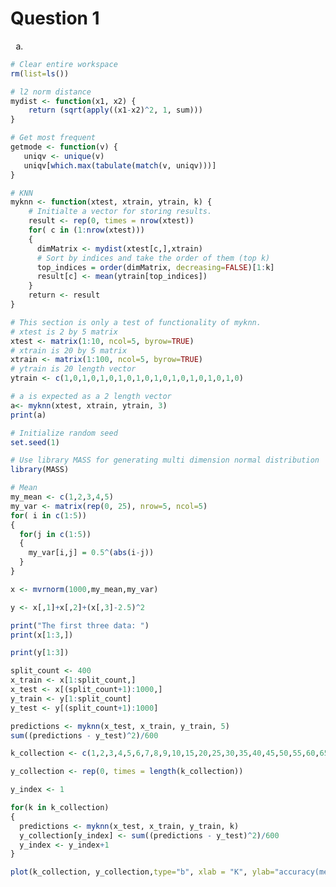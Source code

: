 # Question 1

a. 
```r
# Clear entire workspace
rm(list=ls())

# l2 norm distance
mydist <- function(x1, x2) {
    return (sqrt(apply((x1-x2)^2, 1, sum)))
}

# Get most frequent 
getmode <- function(v) {
   uniqv <- unique(v)
   uniqv[which.max(tabulate(match(v, uniqv)))]
}

# KNN
myknn <- function(xtest, xtrain, ytrain, k) {
    # Initialte a vector for storing results.
    result <- rep(0, times = nrow(xtest))
    for( c in (1:nrow(xtest)))
    {
      dimMatrix <- mydist(xtest[c,],xtrain)
      # Sort by indices and take the order of them (top k)
      top_indices = order(dimMatrix, decreasing=FALSE)[1:k]
      result[c] <- mean(ytrain[top_indices])
    }
    return <- result
}
```

```r

# This section is only a test of functionality of myknn.
# xtest is 2 by 5 matrix
xtest <- matrix(1:10, ncol=5, byrow=TRUE)
# xtrain is 20 by 5 matrix
xtrain <- matrix(1:100, ncol=5, byrow=TRUE)
# ytrain is 20 length vector
ytrain <- c(1,0,1,0,1,0,1,0,1,0,1,0,1,0,1,0,1,0,1,0)

# a is expected as a 2 length vector
a<- myknn(xtest, xtrain, ytrain, 3)
print(a)
```

```r
# Initialize random seed
set.seed(1)

# Use library MASS for generating multi dimension normal distribution
library(MASS)

# Mean
my_mean <- c(1,2,3,4,5)
my_var <- matrix(rep(0, 25), nrow=5, ncol=5)
for( i in c(1:5))
{
  for(j in c(1:5))
  {
    my_var[i,j] = 0.5^(abs(i-j))
  }
}

x <- mvrnorm(1000,my_mean,my_var)

y <- x[,1]+x[,2]+(x[,3]-2.5)^2

print("The first three data: ")
print(x[1:3,])

print(y[1:3])

```

```r
split_count <- 400
x_train <- x[1:split_count,]
x_test <- x[(split_count+1):1000,]
y_train <- y[1:split_count]
y_test <- y[(split_count+1):1000]

predictions <- myknn(x_test, x_train, y_train, 5)
sum((predictions - y_test)^2)/600

```

```r
k_collection <- c(1,2,3,4,5,6,7,8,9,10,15,20,25,30,35,40,45,50,55,60,65,70,75,80,85,90,95,100)

y_collection <- rep(0, times = length(k_collection))

y_index <- 1

for(k in k_collection)
{
  predictions <- myknn(x_test, x_train, y_train, k)
  y_collection[y_index] <- sum((predictions - y_test)^2)/600
  y_index <- y_index+1
}

plot(k_collection, y_collection,type="b", xlab = "K", ylab="accuracy(mean squared error)")
```